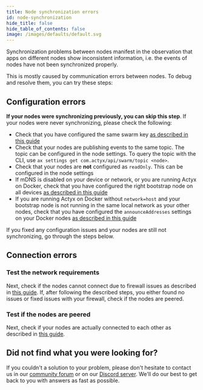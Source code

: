 ```yaml
---
title: Node synchronization errors
id: node-synchronization
hide_title: false
hide_table_of_contents: false
image: /images/defaults/default.svg
---
```


Synchronization problems between nodes manifest in the observation that apps on different nodes show inconsistent information, i.e. the events of nodes have not been synchronized properly.

This is mostly caused by communication errors between nodes. To debug and resolve them, you can try these steps:

## Configuration errors

**If your nodes were synchronizing previously, you can skip this step**. If your nodes were never synchronizing, please check the following:

- Check that you have configured the same swarm key [as described in this guide](../swarms/setup-swarm)
- Check that your nodes are publishing events to the same topic. The topic can be configured in the node settings. To query the topic with the CLI, use `ax settings get com.actyx/api/swarm/topic <node>`.
- Check that your nodes are **not** configured as `readOnly`. This can be configured in the node settings
- If mDNS is disabled on your device or network, or you are running Actyx on Docker, check that you have configured the right bootstrap node on all devices [as described in this guide](../swarms/setup-bootstrap-node)
- If you are running Actyx on Docker without `network=host` and your bootstrap node is not running in the same local network as your other nodes, check that you have configured the `announceAddresses` settings on your Docker nodes [as described in this guide](../swarms/configure-announced-addresses)

If you fixed any configuration issues and your nodes are still not synchronizing, go through the steps below.

## Connection errors

### Test the network requirements

Next, check if the nodes cannot connect due to firewall issues as described in [this guide](../monitoring-debugging/network-requirements). If, after following the described steps, you either found no issues or fixed issues with your firewall, check if the nodes are peered.

### Test if the nodes are peered

Next, check if your nodes are actually connected to each other as described in [this guide](../monitoring-debugging/network-requirements).

## Did not find what you were looking for?

If you couldn't a solution to your problem, please don't hesitate to contact us in our [community forum](https://community.actyx.com) or on our [Discord server](https://discord.gg/262yJhc). We'll do our best to get back to you with answers as fast as possible.


<NPS />
